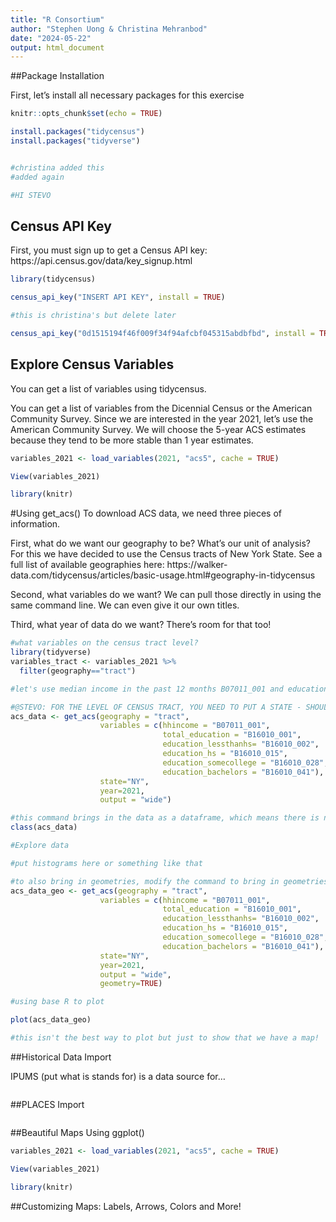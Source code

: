 ```yaml
---
title: "R Consortium"
author: "Stephen Uong & Christina Mehranbod"
date: "2024-05-22"
output: html_document
---
```


##Package Installation

First, let's install all necessary packages for this exercise
```r
knitr::opts_chunk$set(echo = TRUE)

install.packages("tidycensus")
install.packages("tidyverse")


#christina added this 
#added again

#HI STEVO

```

## Census API Key

First, you must sign up to get a Census API key: https://api.census.gov/data/key_signup.html

```r

library(tidycensus)

census_api_key("INSERT API KEY", install = TRUE)

#this is christina's but delete later

census_api_key("0d1515194f46f009f34f94afcbf045315abdbfbd", install = TRUE)


```

## Explore Census Variables

You can get a list of variables using tidycensus. 

You can get a list of variables from the Dicennial Census or the American Community Survey. Since we are interested in the year 2021, let's use the American Community Survey. We will choose the 5-year ACS estimates because they tend to be more stable than 1 year estimates. 

```r

variables_2021 <- load_variables(2021, "acs5", cache = TRUE)

View(variables_2021)

library(knitr)


```


#Using get_acs()
To download ACS data, we need three pieces of information. 

First, what do we want our geography to be? What's our unit of analysis? 
For this we have decided to use the Census tracts of New York State. See a full list of available geographies here: https://walker-data.com/tidycensus/articles/basic-usage.html#geography-in-tidycensus

Second, what variables do we want? We can pull those directly in using the same command line. We can even give it our own titles. 

Third, what year of data do we want? There's room for that too! 

```r

#what variables on the census tract level? 
library(tidyverse)
variables_tract <- variables_2021 %>%
  filter(geography=="tract")

#let's use median income in the past 12 months B07011_001 and educational attainment (B16010_001, B16010_002, B16010_015, B16010_028, B16010_041)

#@STEVO: FOR THE LEVEL OF CENSUS TRACT, YOU NEED TO PUT A STATE - SHOULD WE JUST PICK NY FOR THIS EXAMPLE?
acs_data <- get_acs(geography = "tract",
                    variables = c(hhincome = "B07011_001",
                                  total_education = "B16010_001", 
                                  education_lessthanhs= "B16010_002", 
                                  education_hs = "B16010_015", 
                                  education_somecollege = "B16010_028", 
                                  education_bachelors = "B16010_041"),
                    state="NY",
                    year=2021,
                    output = "wide")

#this command brings in the data as a dataframe, which means there is no geometry attached
class(acs_data)

#Explore data

#put histograms here or something like that

#to also bring in geometries, modify the command to bring in geometries
acs_data_geo <- get_acs(geography = "tract",
                    variables = c(hhincome = "B07011_001",
                                  total_education = "B16010_001", 
                                  education_lessthanhs= "B16010_002", 
                                  education_hs = "B16010_015", 
                                  education_somecollege = "B16010_028", 
                                  education_bachelors = "B16010_041"),
                    state="NY",
                    year=2021,
                    output = "wide", 
                    geometry=TRUE)

#using base R to plot

plot(acs_data_geo)

#this isn't the best way to plot but just to show that we have a map!


```

##Historical Data Import

IPUMS (put what is stands for) is a data source for... 

```r



```


##PLACES Import
```r



```

##Beautiful Maps Using ggplot()

```r

variables_2021 <- load_variables(2021, "acs5", cache = TRUE)

View(variables_2021)

library(knitr)


```

##Customizing Maps: Labels, Arrows, Colors and More!

```r



```

